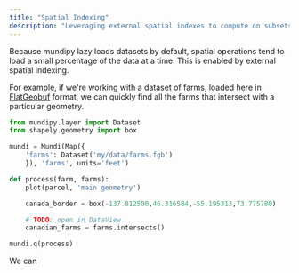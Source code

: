```yaml
---
title: "Spatial Indexing"
description: "Leveraging external spatial indexes to compute on subsets of a dataset."
---
```


Because mundipy lazy loads datasets by default, spatial operations
tend to load a small percentage of the data at a time. This is enabled
by external spatial indexing.

For example, if we're working with a dataset of farms, loaded here
in [FlatGeobuf](https://flatgeobuf.org/) format, we can quickly
find all the farms that intersect with a particular geometry.

```python
from mundipy.layer import Dataset
from shapely.geometry import box

mundi = Mundi(Map({
    'farms': Dataset('my/data/farms.fgb')
    }), 'farms', units='feet')

def process(farm, farms):
    plot(parcel, 'main geometry')

    canada_border = box(-137.812500,46.316584,-55.195313,73.775780)

    # TODO: open in DataView
    canadian_farms = farms.intersects()

mundi.q(process)
```

We can 